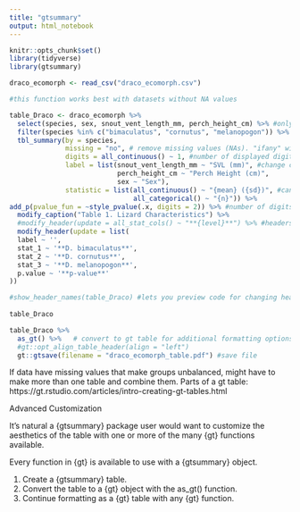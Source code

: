```yaml
---
title: "gtsummary"
output: html_notebook
---
```

```r
knitr::opts_chunk$set()
library(tidyverse)
library(gtsummary)
```

```r
draco_ecomorph <- read_csv("draco_ecomorph.csv")
```

```r
#this function works best with datasets without NA values

table_Draco <- draco_ecomorph %>%
  select(species, sex, snout_vent_length_mm, perch_height_cm) %>% #only retain variables that will be used in summaries
  filter(species %in% c("bimaculatus", "cornutus", "melanopogon")) %>%
  tbl_summary(by = species,
              missing = "no", # remove missing values (NAs). "ifany" will include a missing values summary row in table.
              digits = all_continuous() ~ 1, #number of displayed digits for continuous variables
              label = list(snout_vent_length_mm ~ "SVL (mm)", #change column labels in table
                           perch_height_cm ~ "Perch Height (cm)",
                           sex ~ "Sex"),
              statistic = list(all_continuous() ~ "{mean} ({sd})", #can use any character for parentheses
                               all_categorical() ~ "{n}")) %>%
add_p(pvalue_fun = ~style_pvalue(.x, digits = 2)) %>% #number of digits displayed for p-values
  modify_caption("Table 1. Lizard Characteristics") %>%
  #modify_header(update = all_stat_cols() ~ "**{level}**") %>% #headers to only contain species name
  modify_header(update = list(
  label ~ '',
  stat_1 ~ '**D. bimaculatus**',
  stat_2 ~ '**D. cornutus**',
  stat_3 ~ '**D. melanopogon**',
  p.value ~ '**p-value**'
))

#show_header_names(table_Draco) #lets you preview code for changing header names and formatting  
                
table_Draco
```
```r
table_Draco %>% 
  as_gt() %>%   # convert to gt table for additional formatting options and saving
  #gt::opt_align_table_header(align = "left")
  gt::gtsave(filename = "draco_ecomorph_table.pdf") #save file
```
If data have missing values that make groups unbalanced, might have to make more than one table and combine them.
Parts of a gt table: https://gt.rstudio.com/articles/intro-creating-gt-tables.html

Advanced Customization

It's natural a {gtsummary} package user would want to customize the aesthetics of the table with one or more of the many {gt} functions available.

Every function in {gt} is available to use with a {gtsummary} object.

1. Create a {gtsummary} table.
2. Convert the table to a {gt} object with the as_gt() function.
3. Continue formatting as a {gt} table with any {gt} function.
